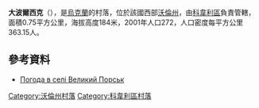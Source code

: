{{coord|51|4|31|N|25|8|42|E|scale:30000|display=title}}

'''大波爾西克'''（{{lang-uk|Великий Порськ}}），是[[烏克蘭|烏克蘭]]的村落，位於該國西部[[沃倫州|沃倫州]]，由[[科韋利區|科韋利區]]負責管轄，面積0.75平方公里，海拔高度184米，2001年人口272，人口密度每平方公里363.15人。

==參考資料==
* [http://weather.in.ua/ua/volynskaja/2916 Погода в селі Великий Порськ]{{Wayback|url=http://weather.in.ua/ua/volynskaja/2916 |date=20111219115437 }}

[[Category:沃倫州村落|Category:沃倫州村落]]
[[Category:科韋利區村落|Category:科韋利區村落]]


{{Volyn-geo-stub}}